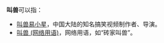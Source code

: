 '''叫兽'''可以指：
* [[叫兽易小星|叫兽易小星]]，中国大陆的知名搞笑视频制作者、导演。
* [[叫兽_(网络用语)|叫兽 (网络用语)]]，网络用语，如“砖家叫兽”。
{{disambig|Cat=二字消歧義}}